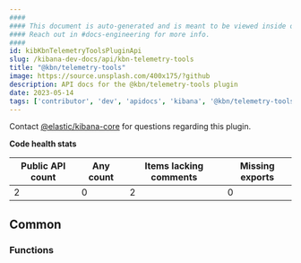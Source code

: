 ```yaml
---
####
#### This document is auto-generated and is meant to be viewed inside our experimental, new docs system.
#### Reach out in #docs-engineering for more info.
####
id: kibKbnTelemetryToolsPluginApi
slug: /kibana-dev-docs/api/kbn-telemetry-tools
title: "@kbn/telemetry-tools"
image: https://source.unsplash.com/400x175/?github
description: API docs for the @kbn/telemetry-tools plugin
date: 2023-05-14
tags: ['contributor', 'dev', 'apidocs', 'kibana', '@kbn/telemetry-tools']
---
```




Contact [@elastic/kibana-core](https://github.com/orgs/elastic/teams/kibana-core) for questions regarding this plugin.

**Code health stats**

| Public API count  | Any count | Items lacking comments | Missing exports |
|-------------------|-----------|------------------------|-----------------|
| 2 | 0 | 2 | 0 |

## Common

### Functions
<DocDefinitionList data={kbnTelemetryToolsObj.common.functions}/>

